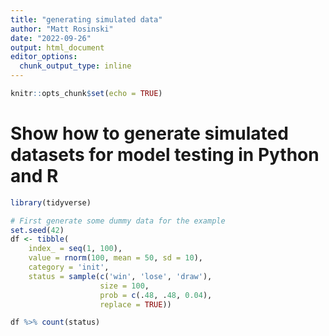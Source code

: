 ---
title: "generating simulated data"
author: "Matt Rosinski"
date: "2022-09-26"
output: html_document
editor_options: 
  chunk_output_type: inline
---

```{r setup, include=FALSE}
knitr::opts_chunk$set(echo = TRUE)
```


# Show how to generate simulated datasets for model testing in Python and R

```{r}
library(tidyverse)

# First generate some dummy data for the example
set.seed(42)
df <- tibble(
    index_ = seq(1, 100),
    value = rnorm(100, mean = 50, sd = 10),
    category = 'init',
    status = sample(c('win', 'lose', 'draw'), 
                    size = 100, 
                    prob = c(.48, .48, 0.04), 
                    replace = TRUE))

df %>% count(status)
```
